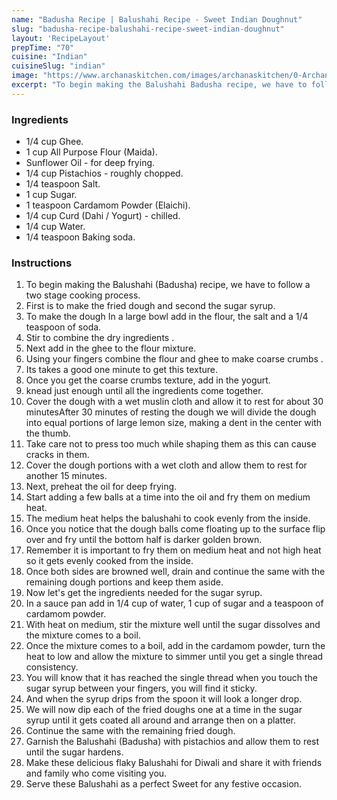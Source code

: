 ---
name: "Badusha Recipe | Balushahi Recipe - Sweet Indian Doughnut"
slug: "badusha-recipe-balushahi-recipe-sweet-indian-doughnut"
layout: 'RecipeLayout'
prepTime: "70"
cuisine: "Indian"
cuisineSlug: "indian"
image: "https://www.archanaskitchen.com/images/archanaskitchen/0-Archanas-Kitchen-Recipes/2020/GRB_Ghee_Badusha_recipe_video_Balushahi_1-2_1600.jpg"
excerpt: "To begin making the Balushahi Badusha recipe, we have to follow a two stage cooking process"
---

### Ingredients

- 1/4 cup Ghee.
- 1 cup All Purpose Flour (Maida).
- Sunflower Oil - for deep frying.
- 1/4 cup Pistachios - roughly chopped.
- 1/4 teaspoon Salt.
- 1 cup Sugar.
- 1 teaspoon Cardamom Powder (Elaichi).
- 1/4 cup Curd (Dahi / Yogurt) - chilled.
- 1/4 cup Water.
- 1/4 teaspoon Baking soda.

### Instructions

1. To begin making the Balushahi (Badusha) recipe, we have to follow a two stage cooking process.
1. First is to make the fried dough and second the sugar syrup.
1. To make the dough In a large bowl add in the flour, the salt and a 1/4 teaspoon of soda.
1. Stir to combine the dry ingredients .
1. Next add in the ghee to the flour mixture.
1. Using your fingers combine the flour and ghee to make coarse crumbs .
1. Its takes a good one minute to get this texture.
1. Once you get the coarse crumbs texture, add in the yogurt.
1. knead just enough until all the ingredients come together.
1. Cover the dough with a wet muslin cloth and allow it to rest for about 30 minutesAfter 30 minutes of resting the dough we will divide the dough into equal portions of large lemon size, making a dent in the center with the thumb.
1. Take care not to press too much while shaping them as this can cause cracks in them.
1. Cover the dough portions with a wet cloth and allow them to rest for another 15 minutes.
1. Next, preheat the oil for deep frying.
1. Start adding a few balls at a time into the oil and fry them on medium heat.
1. The medium heat helps the balushahi to cook evenly from the inside.
1. Once you notice that the dough balls come floating up to the surface flip over and fry until the bottom half is darker golden brown.
1. Remember it is important to fry them on medium heat and not high heat so it gets evenly cooked from the inside.
1. Once both sides are browned well, drain and continue the same with the remaining dough portions and keep them aside.
1. Now let's get the ingredients needed for the sugar syrup.
1. In a sauce pan add in 1/4 cup of water, 1 cup of sugar and a teaspoon of cardamom powder.
1.  With heat on medium, stir the mixture well until the sugar dissolves and the mixture comes to a boil.
1. Once the mixture comes to a boil, add in the cardamom powder, turn the heat to low and allow the mixture to simmer until you get a single thread consistency.
1. You will know that it has reached the single thread when you touch the sugar syrup between your fingers, you will find it sticky.
1. And when the syrup drips from the spoon it will look a longer drop.
1. We will now dip each of the fried doughs one at a time in the sugar syrup until it gets coated all around and arrange then on a platter.
1. Continue the same with the remaining fried dough.
1. Garnish the Balushahi (Badusha) with pistachios and allow them to rest until the sugar hardens.
1. Make these delicious flaky Balushahi for Diwali and share it with friends and family who come visiting you.
1. Serve these Balushahi as a perfect Sweet for any festive occasion.
